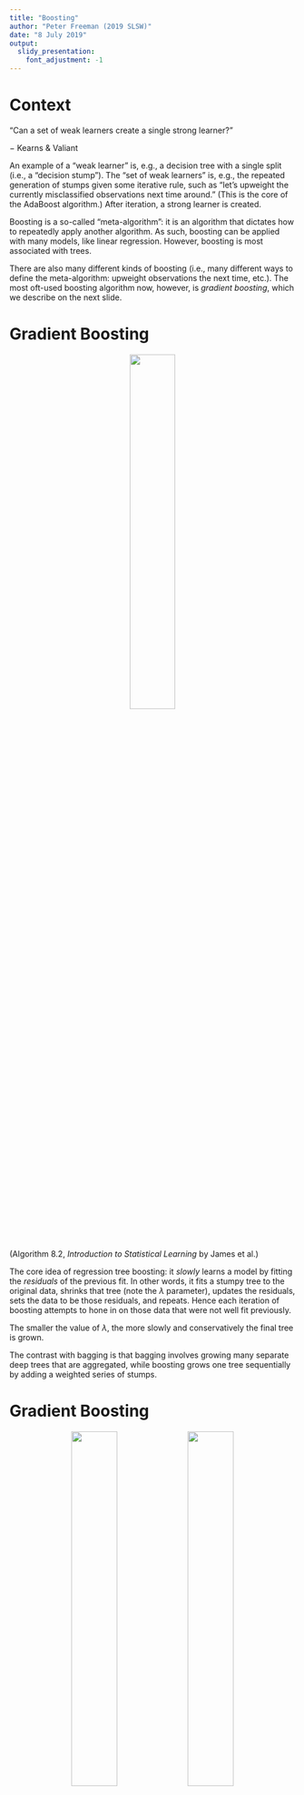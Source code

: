 ```yaml
---
title: "Boosting"
author: "Peter Freeman (2019 SLSW)"
date: "8 July 2019"
output: 
  slidy_presentation:
    font_adjustment: -1
---
```


Context
===

"Can a set of weak learners create a single strong learner?"

$-$ Kearns & Valiant

An example of a "weak learner" is, e.g., a decision tree with a single split (i.e., a "decision stump"). The "set of weak learners" is, e.g., the repeated generation of stumps given some iterative rule, such as "let's upweight the currently misclassified observations next time around." (This is the core of the AdaBoost algorithm.) After iteration, a strong learner is created.

Boosting is a so-called "meta-algorithm": it is an algorithm that dictates how to repeatedly apply another algorithm. As such, boosting can be applied with many models, like linear regression. However, boosting is most associated with trees.

There are also many different kinds of boosting (i.e., many different ways to define the meta-algorithm: upweight observations the next time, etc.). The most oft-used boosting algorithm now, however, is *gradient boosting*, which we describe on the next slide.

Gradient Boosting
===

<center>![](http://www.stat.cmu.edu/~pfreeman/Algorithm_8.2.png){width=40%}</center>

(Algorithm 8.2, *Introduction to Statistical Learning* by James et al.)

The core idea of regression tree boosting: it *slowly* learns a model by fitting the *residuals* of the previous fit. In other words, it fits a stumpy tree to the original data, shrinks that tree (note the $\lambda$ parameter), updates the residuals, sets the data to be those residuals, and repeats. Hence each iteration of boosting attempts to hone in on those data that were not well fit previously.

The smaller the value of $\lambda$, the more slowly and conservatively the final tree is grown.

The contrast with bagging is that bagging involves growing many separate deep trees that are aggregated, while boosting grows one tree sequentially by adding a weighted series of stumps.

Gradient Boosting
===

<center>![](http://www.stat.cmu.edu/~pfreeman/boosting_1.png){width=40%} ![](http://www.stat.cmu.edu/~pfreeman/boosting_2.png){width=40%}</center>

<font size="2">
(From `https://medium.com/mlreview/gradient-boosting-from-scratch-1e317ae4587d`)
</font>

Gradient Boosting: Regression Example
===

In an unechoed code chunk, we read in our brightness-morphology-distance galaxy dataset, the one with 16 predictor variables for each of 3419 galaxies.
```r
load(url("https://raw.githubusercontent.com/pefreeman/36-290/master/EXAMPLE_DATASETS/PHOTO_MORPH/photo_morph.Rdata"))
set.seed(404)
train = sample(nrow(predictors),0.7*nrow(predictors))
pred.train = predictors[train,]
pred.test  = predictors[-train,]
resp.train = response[train]
resp.test  = response[-train]
```

To these data we apply *extreme gradient boosting*, or *xgboost*. The *xgboost* code is "prickly" in that its structure differs sufficiently from that of conventional statistical model code in `R`. You cannot just code an xgboost model the same way you'd code a linear regression model.
```r
if ( require(xgboost) == FALSE ) {
  install.packages("xgboost",repos="http://cloud.r-project.org")
  library(xgboost)
}
# combine predictors and response into a special type of R structure
train = xgb.DMatrix(data=as.matrix(pred.train),label=resp.train)
test  = xgb.DMatrix(data=as.matrix(pred.test),label=resp.test)
# perform cross-validation to tune parameters
#   objective="reg:linear" <-> use the mean-squared error to assess models
#   nrounds=30             <-> the maximum number of stumps to grow
#   nfold=5                <-> the number of CV folds (5 or 10, usually)
set.seed(101)
out.cv = xgb.cv(params=list(objective="reg:linear"),train,nrounds=30,nfold=5,verbose=0)
# if the optimal number of trees is equal to nrounds, increase nrounds and try again
cat("The optimal number of trees is ",which.min(out.cv$evaluation_log$test_rmse_mean))
```

Gradient Boosting: Regression Example
===

```r
# now that we know the number of trees, use it and learn the model with training data
out.xgb = xgboost(train,nrounds=which.min(out.cv$evaluation_log$test_rmse_mean),params=list(objective="reg:linear"),verbose=0)
pred    = predict(out.xgb,newdata=test)  # at least this looks similar to before...
mean((pred-resp.test)^2)

library(ggplot2)
ggplot(data=data.frame(resp.test,pred),mapping=aes(x=resp.test,y=pred)) + 
  geom_point() + xlim(range(resp.test)) + ylim(range(resp.test)) +
  geom_abline(intercept=0,slope=1,color="red")
```

Gradient Boosting: Binary Classification vs. Regression
===

The necessary code to do classification is similar to that need to perform regression. The differences are:

1. One has to change the response vector from a vector of factors (e.g., `QSO` and `STAR`) to a vector of numbers (`0` for `QSO`, etc.).
2. Instead of `objective="reg:linear"`, one uses `objective="binary:logistic"`.
3. The optimum number of trees, which is accessed via the variable `out.cv$evaluation_log$test_rmse_mean` for regression (where `out.cv` is the output of `xgb.cv()`), is accessed via the variable `out.cv$evaluation_log$test_error_mean` for classification.
4. Instead of using
```
pred = predict(xgb.out,newdata=test)
```
to generate predictions, one uses
```
prob = predict(xgb.out,newdata=test)
pred = ifelse(prob>0.5,1,0)
```